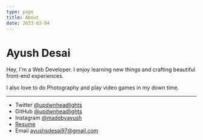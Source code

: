 ```yaml
---
type: page
title: About
date: 2023-03-04
---
```


# Ayush Desai

Hey, I'm a Web Developer. I enjoy learning new things and crafting beautiful front-end experiences.

I also love to do Photography and play video games in my down time.

---

- Twitter [@updwnheadlights](https://twitter.com/updwnheadlights)
- GitHub [@updwnheadlights](https://github.com/updwnheadlights)
- Instagram [@madebyayush](https://instagram.com/madebyayush)
- [Resume](https://drive.google.com/file/d/1-3lGBZKmLRCAmdr8SInRge0qAEpad7Wm/view)
- Email ayushsdesai97@gmail.com
